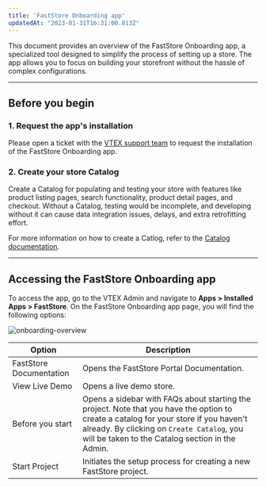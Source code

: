 ```yaml
---
title: 'FastStore Onboarding app'
updatedAt: "2023-01-31T16:31:00.813Z"
---
```


This document provides an overview of the FastStore Onboarding app, a specialized tool designed to simplify the process of setting up a store. The app allows you to focus on building your storefront without the hassle of complex configurations.

---

## Before you begin

### 1. Request the app's installation

Please open a ticket with the [VTEX support team](https://help.vtex.com/support) to request the installation of the FastStore Onboarding app.


### 2. Create your store Catalog

Create a Catalog for populating and testing your store with features like product listing pages, search functionality, product detail pages, and checkout. Without a Catalog, testing would be incomplete, and developing without it can cause data integration issues, delays, and extra retrofitting effort.

For more information on how to create a Catlog, refer to the [Catalog documentation](https://help.vtex.com/en/tracks/catalog-101--5AF0XfnjfWeopIFBgs3LIQ/3rA2tTpIoEXdv2nzC27zxR).

---

## Accessing the FastStore Onboarding app

To access the app, go to the VTEX Admin and navigate to **Apps > Installed Apps > FastStore**. On the FastStore Onboarding app page, you will find the following options:

![onboarding-overview](https://vtexhelp.vtexassets.com/assets/docs/src/onboarding-welcome___6f555fad8cf8cca100aebbddcc04c950.png)

| Option                  | Description                                                                                                                                                                                                                             |
| ----------------------- | --------------------------------------------------------------------------------------------------------------------------------------------------------------------------------------------------------------------------------------- |
| FastStore Documentation | Opens the FastStore Portal Documentation.                                                                                                                                                                                               |
| View Live Demo          | Opens a live demo store.                                                                                                                                                                                                                |
| Before you start        | Opens a sidebar with FAQs about starting the project. Note that you have the option to create a catalog for your store if you haven't already. By clicking on `Create Catalog`, you will be taken to the Catalog section in the Admin.  |
| Start Project           | Initiates the setup process for creating a new FastStore project.                                                                                                                                                                       |
